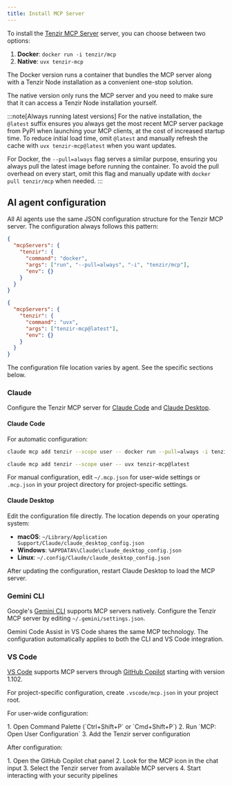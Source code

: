 ```yaml
---
title: Install MCP Server
---
```



To install the [Tenzir MCP Server](/reference/mcp-server) server, you can choose
between two options:

1. **Docker**: `docker run -i tenzir/mcp`
2. **Native**: `uvx tenzir-mcp`

The Docker version runs a container that bundles the MCP server along with a
Tenzir Node installation as a convenient one-stop solution.

The native version only runs the MCP server and you need to make sure that it
can access a Tenzir Node installation yourself.

:::note[Always running latest versions]
For the native installation, the `@latest` suffix ensures you always get the
most recent MCP server package from PyPI when launching your MCP clients, at
the cost of increased startup time. To reduce initial load time, omit `@latest`
and manually refresh the cache with `uvx tenzir-mcp@latest` when you want
updates.

For Docker, the `--pull=always` flag serves a similar purpose, ensuring you
always pull the latest image before running the container. To avoid the pull
overhead on every start, omit this flag and manually update with `docker pull
tenzir/mcp` when needed.
:::

## AI agent configuration

All AI agents use the same JSON configuration structure for the Tenzir MCP
server. The configuration always follows this pattern:

<Tabs syncKey="install-method">
<TabItem label="Docker" icon="seti:docker">

```json
{
  "mcpServers": {
    "tenzir": {
      "command": "docker",
      "args": ["run", "--pull=always", "-i", "tenzir/mcp"],
      "env": {}
    }
  }
}
```

</TabItem>
<TabItem label="Native" icon="seti:python">

```json
{
  "mcpServers": {
    "tenzir": {
      "command": "uvx",
      "args": ["tenzir-mcp@latest"],
      "env": {}
    }
  }
}
```

</TabItem>
</Tabs>

The configuration file location varies by agent. See the specific sections
below.

### Claude

Configure the Tenzir MCP server for [Claude Code](https://claude.ai/code) and
[Claude Desktop](https://claude.ai/download).

#### Claude Code

For automatic configuration:

<Tabs syncKey="install-method">
<TabItem label="Docker" icon="seti:docker">

```bash
claude mcp add tenzir --scope user -- docker run --pull=always -i tenzir/mcp
```

</TabItem>
<TabItem label="Native" icon="seti:python">

```bash
claude mcp add tenzir --scope user -- uvx tenzir-mcp@latest
```

</TabItem>
</Tabs>

For manual configuration, edit `~/.mcp.json` for user-wide settings or
`.mcp.json` in your project directory for project-specific settings.

#### Claude Desktop

Edit the configuration file directly. The location depends on your operating
system:

- **macOS**: `~/Library/Application Support/Claude/claude_desktop_config.json`
- **Windows**: `%APPDATA%\Claude\claude_desktop_config.json`
- **Linux**: `~/.config/Claude/claude_desktop_config.json`

After updating the configuration, restart Claude Desktop to load the MCP server.

### Gemini CLI

Google's [Gemini CLI](https://github.com/google-gemini/gemini-cli) supports
MCP servers natively. Configure the Tenzir MCP server by editing
`~/.gemini/settings.json`.

Gemini Code Assist in VS Code shares the same MCP technology. The
configuration automatically applies to both the CLI and VS Code integration.

### VS Code

[VS Code](https://code.visualstudio.com/) supports MCP servers through [GitHub
Copilot](https://github.com/features/copilot) starting with version 1.102.

For project-specific configuration, create `.vscode/mcp.json` in your project
root.

For user-wide configuration:

<Steps>
1. Open Command Palette (`Ctrl+Shift+P` or `Cmd+Shift+P`)
2. Run `MCP: Open User Configuration`
3. Add the Tenzir server configuration
</Steps>

After configuration:

<Steps>
1. Open the GitHub Copilot chat panel
2. Look for the MCP icon in the chat input
3. Select the Tenzir server from available MCP servers
4. Start interacting with your security pipelines
</Steps>
